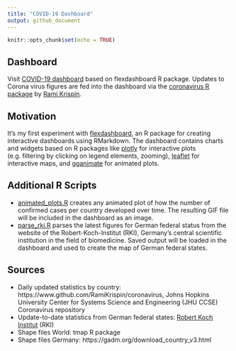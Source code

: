 ```yaml
---
title: "COVID-19 Dashboard"
output: github_document
---
```


```r
knitr::opts_chunk$set(echo = TRUE)
```

## Dashboard

Visit [COVID-19 dashboard](https://bydata.github.io/covid-19/dashboard/flexdashboard.html) based on flexdashboard R package. Updates to Corona virus figures are fed into the dashboard via the [coronavirus R package](https://www.github.com/RamiKrispin/coronavirus) by [Rami Krispin](https://www.github.com/RamiKrispin/).

## Motivation

It's my first experiment with [flexdashboard](https://rmarkdown.rstudio.com/flexdashboard/index.html), an R package for creating interactive dashboards using RMarkdown. The dashboard contains charts and widgets based on R packages like [plotly](https://plot.ly/r/) for interactive plots (e.g. filtering by clicking on legend elements, zooming), [leaflet](https://rstudio.github.io/leaflet/) for interactive maps, and [gganimate](https://github.com/thomasp85/gganimate) for animated plots.

## Additional R Scripts

* [animated_plots.R](R/animated_plots.R) creates any animated plot of how the number of confirmed cases per country developed over time. The resulting GIF file will be included in the dashboard as an image.
* [parse_rki.R](R/parse_rki.R) parses the latest figures for German federal status from the website of the Robert-Koch-Institut (RKI), Germany's central scientific institution in the field of biomedicine. Saved output will be loaded in the dashboard and used to create the map of German federal states.

## Sources

* Daily updated statistics by country: https://www.github.com/RamiKrispin/coronavirus, Johns Hopkins University Center for Systems Science and Engineering (JHU CCSE) Coronavirus repository
* Update-to-date statistics from German federal states: [Robert Koch Institut](https://www.rki.de/DE/Content/InfAZ/N/Neuartiges_Coronavirus/Fallzahlen.html) (RKI)
* Shape files World: tmap R package
* Shape files Germany: https://gadm.org/download_country_v3.html
